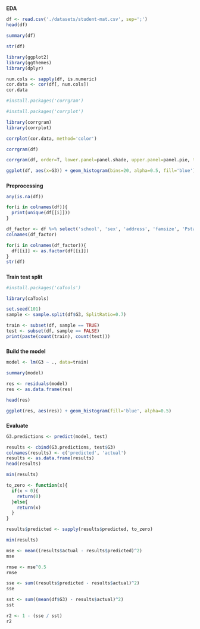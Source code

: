#####
**EDA**

```r
df <- read.csv('./datasets/student-mat.csv', sep=';')
head(df)
```
```r
summary(df)
```
```r
str(df)
```
```r
library(ggplot2)
library(ggthemes)
library(dplyr)
```
```r
num.cols <- sapply(df, is.numeric)
cor.data <- cor(df[, num.cols])
cor.data
```
```r
#install.packages('corrgram')
```
```r
#install.packages('corrplot')
```
```r
library(corrgram)
library(corrplot)
```
```r
corrplot(cor.data, method='color')
```
```r
corrgram(df)
```
```r
corrgram(df, order=T, lower.panel=panel.shade, upper.panel=panel.pie, text.panel=panel.txt)
```
```r
ggplot(df, aes(x=G3)) + geom_histogram(bins=20, alpha=0.5, fill='blue')
```

#####
**Preprocessing**

```r
any(is.na(df))
```
```r
for(i in colnames(df)){
  print(unique(df[[i]]))
}
```
```r
df_factor <- df %>% select('school', 'sex', 'address', 'famsize', 'Pstatus', 'Medu', 'Fedu', 'Mjob', 'Fjob', 'reason', 'guardian', 'schoolsup', 'famsup', 'paid', 'activities', 'nursery', 'higher', 'internet', 'romantic')
colnames(df_factor)
```
```r
for(i in colnames(df_factor)){
  df[[i]] <- as.factor(df[[i]])
}
str(df)
```

#####
**Train test split**

```r
#install.packages('caTools')
```
```r
library(caTools)
```
```r
set.seed(101)
sample <- sample.split(df$G3, SplitRatio=0.7)
```
```r
train <- subset(df, sample == TRUE)
test <- subset(df, sample == FALSE)
print(paste(count(train), count(test)))
```

#####
**Build the model**

```r
model <- lm(G3 ~ ., data=train)
```
```r
summary(model)
```
```r
res <- residuals(model)
res <- as.data.frame(res)
```
```r
head(res)
```
```r
ggplot(res, aes(res)) + geom_histogram(fill='blue', alpha=0.5)
```

#####
**Evaluate**

```r
G3.predictions <- predict(model, test)
```
```r
results <- cbind(G3.predictions, test$G3)
colnames(results) <- c('predicted', 'actual')
results <- as.data.frame(results)
head(results)
```
```r
min(results)
```
```r
to_zero <- function(x){
  if(x < 0){
    return(0)
  }else{
    return(x)
  }
}
```
```r
results$predicted <- sapply(results$predicted, to_zero)
```
```r
min(results)
```
```r
mse <- mean((results$actual - results$predicted)^2)
mse
```
```r
rmse <- mse^0.5
rmse
```
```r
sse <- sum((results$predicted - results$actual)^2)
sse
```
```r
sst <- sum((mean(df$G3) - results$actual)^2)
sst
```
```r
r2 <- 1 - (sse / sst)
r2
```
